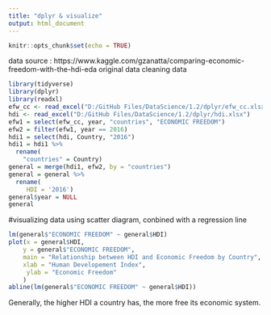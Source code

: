 ```yaml
---
title: "dplyr & visualize"
output: html_document
---
```


```r
knitr::opts_chunk$set(echo = TRUE)
```

data source : https://www.kaggle.com/gzanatta/comparing-economic-freedom-with-the-hdi-eda
original data
cleaning data
```r

library(tidyverse)
library(dplyr)
library(readxl)
efw_cc <- read_excel("D:/GitHub Files/DataScience/1.2/dplyr/efw_cc.xlsx")
hdi <- read_excel("D:/GitHub Files/DataScience/1.2/dplyr/hdi.xlsx")
efw1 = select(efw_cc, year, "countries", "ECONOMIC FREEDOM")
efw2 = filter(efw1, year == 2016) 
hdi1 = select(hdi, Country, "2016")
hdi1 = hdi1 %>%
  rename(
    "countries" = Country)
general = merge(hdi1, efw2, by = "countries")
general = general %>%
  rename(
     HDI = '2016')
general$year = NULL
general
```

#visualizing data using scatter diagram, conbined with a regression line
```r
lm(general$"ECONOMIC FREEDOM" ~ general$HDI)
plot(x = general$HDI,
	y = general$"ECONOMIC FREEDOM",
	main = "Relationship between HDI and Economic Freedom by Country",
	xlab = "Human Developement Index",       
     ylab = "Economic Freedom" 
	)
abline(lm(general$"ECONOMIC FREEDOM" ~ general$HDI))
```

Generally, the higher HDI a country has, the more free its economic system.

